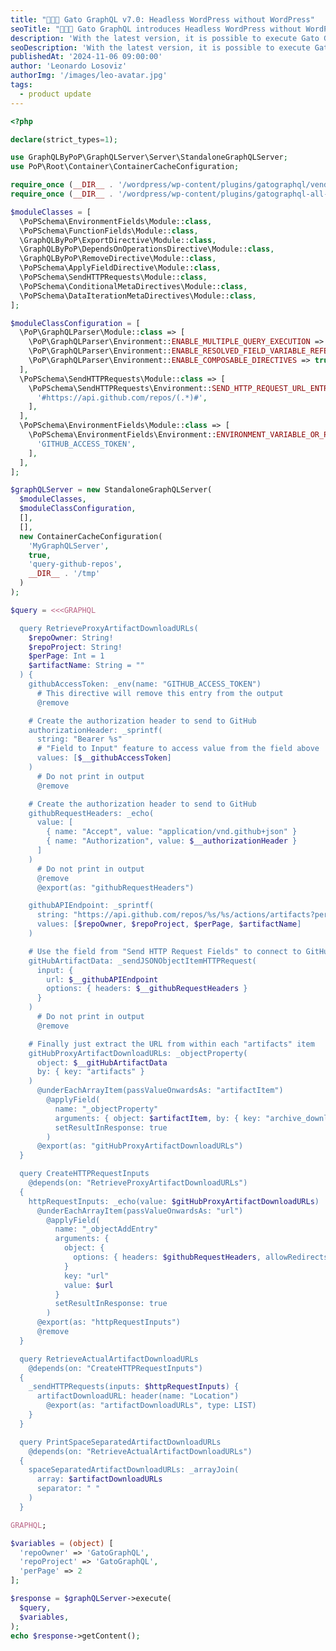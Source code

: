 ```yaml
---
title: "👨🏻‍🔧 Gato GraphQL v7.0: Headless WordPress without WordPress"
seoTitle: "👨🏻‍🔧 Gato GraphQL introduces Headless WordPress without WordPress"
description: 'With the latest version, it is possible to execute Gato GraphQL queries without initializing WordPress!'
seoDescription: 'With the latest version, it is possible to execute Gato GraphQL queries without initializing WordPress!'
publishedAt: '2024-11-06 09:00:00'
author: 'Leonardo Losoviz'
authorImg: '/images/leo-avatar.jpg'
tags:
  - product update
---
```


```php
<?php

declare(strict_types=1);

use GraphQLByPoP\GraphQLServer\Server\StandaloneGraphQLServer;
use PoP\Root\Container\ContainerCacheConfiguration;

require_once (__DIR__ . '/wordpress/wp-content/plugins/gatographql/vendor/scoper-autoload.php');
require_once (__DIR__ . '/wordpress/wp-content/plugins/gatographql-all-extensions-bundle/vendor/scoper-autoload.php');

$moduleClasses = [
  \PoPSchema\EnvironmentFields\Module::class,
  \PoPSchema\FunctionFields\Module::class,
  \GraphQLByPoP\ExportDirective\Module::class,
  \GraphQLByPoP\DependsOnOperationsDirective\Module::class,
  \GraphQLByPoP\RemoveDirective\Module::class,
  \PoPSchema\ApplyFieldDirective\Module::class,
  \PoPSchema\SendHTTPRequests\Module::class,
  \PoPSchema\ConditionalMetaDirectives\Module::class,
  \PoPSchema\DataIterationMetaDirectives\Module::class,
];

$moduleClassConfiguration = [
  \PoP\GraphQLParser\Module::class => [
    \PoP\GraphQLParser\Environment::ENABLE_MULTIPLE_QUERY_EXECUTION => true,
    \PoP\GraphQLParser\Environment::ENABLE_RESOLVED_FIELD_VARIABLE_REFERENCES => true,
    \PoP\GraphQLParser\Environment::ENABLE_COMPOSABLE_DIRECTIVES => true,
  ],
  \PoPSchema\SendHTTPRequests\Module::class => [
    \PoPSchema\SendHTTPRequests\Environment::SEND_HTTP_REQUEST_URL_ENTRIES => [
      '#https://api.github.com/repos/(.*)#',
    ],
  ],
  \PoPSchema\EnvironmentFields\Module::class => [
    \PoPSchema\EnvironmentFields\Environment::ENVIRONMENT_VARIABLE_OR_PHP_CONSTANT_ENTRIES => [
      'GITHUB_ACCESS_TOKEN',
    ],
  ],
];

$graphQLServer = new StandaloneGraphQLServer(
  $moduleClasses,
  $moduleClassConfiguration,
  [],
  [],
  new ContainerCacheConfiguration(
    'MyGraphQLServer',
    true,
    'query-github-repos',
    __DIR__ . '/tmp'
  )
);

$query = <<<GRAPHQL

  query RetrieveProxyArtifactDownloadURLs(
    $repoOwner: String!
    $repoProject: String!
    $perPage: Int = 1
    $artifactName: String = ""
  ) {
    githubAccessToken: _env(name: "GITHUB_ACCESS_TOKEN")
      # This directive will remove this entry from the output
      @remove

    # Create the authorization header to send to GitHub
    authorizationHeader: _sprintf(
      string: "Bearer %s"
      # "Field to Input" feature to access value from the field above
      values: [$__githubAccessToken]
    )
      # Do not print in output
      @remove

    # Create the authorization header to send to GitHub
    githubRequestHeaders: _echo(
      value: [
        { name: "Accept", value: "application/vnd.github+json" }
        { name: "Authorization", value: $__authorizationHeader }
      ]
    )
      # Do not print in output
      @remove
      @export(as: "githubRequestHeaders")

    githubAPIEndpoint: _sprintf(
      string: "https://api.github.com/repos/%s/%s/actions/artifacts?per_page=%s&name=%s"
      values: [$repoOwner, $repoProject, $perPage, $artifactName]
    )

    # Use the field from "Send HTTP Request Fields" to connect to GitHub
    gitHubArtifactData: _sendJSONObjectItemHTTPRequest(
      input: {
        url: $__githubAPIEndpoint
        options: { headers: $__githubRequestHeaders }
      }
    )
      # Do not print in output
      @remove

    # Finally just extract the URL from within each "artifacts" item
    gitHubProxyArtifactDownloadURLs: _objectProperty(
      object: $__gitHubArtifactData
      by: { key: "artifacts" }
    )
      @underEachArrayItem(passValueOnwardsAs: "artifactItem")
        @applyField(
          name: "_objectProperty"
          arguments: { object: $artifactItem, by: { key: "archive_download_url" } }
          setResultInResponse: true
        )
      @export(as: "gitHubProxyArtifactDownloadURLs")
  }

  query CreateHTTPRequestInputs
    @depends(on: "RetrieveProxyArtifactDownloadURLs")
  {
    httpRequestInputs: _echo(value: $gitHubProxyArtifactDownloadURLs)
      @underEachArrayItem(passValueOnwardsAs: "url")
        @applyField(
          name: "_objectAddEntry"
          arguments: {
            object: {
              options: { headers: $githubRequestHeaders, allowRedirects: null }
            }
            key: "url"
            value: $url
          }
          setResultInResponse: true
        )
      @export(as: "httpRequestInputs")
      @remove
  }

  query RetrieveActualArtifactDownloadURLs
    @depends(on: "CreateHTTPRequestInputs")
  {
    _sendHTTPRequests(inputs: $httpRequestInputs) {
      artifactDownloadURL: header(name: "Location")
        @export(as: "artifactDownloadURLs", type: LIST)
    }
  }

  query PrintSpaceSeparatedArtifactDownloadURLs
    @depends(on: "RetrieveActualArtifactDownloadURLs")
  {
    spaceSeparatedArtifactDownloadURLs: _arrayJoin(
      array: $artifactDownloadURLs
      separator: " "
    )
  }

GRAPHQL;

$variables = (object) [
  'repoOwner' => 'GatoGraphQL',
  'repoProject' => 'GatoGraphQL',
  'perPage' => 2
];

$response = $graphQLServer->execute(
  $query,
  $variables,
);
echo $response->getContent();

```